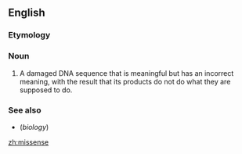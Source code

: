 ==English==

===Etymology===
{{prefix|en|mis|sense}}

===Noun===
{{en-noun|~}}

# {{lb|en|biology}} A damaged DNA sequence that is meaningful but has an incorrect meaning, with the result that its products do not do what they are supposed to do.

===See also===
* {{l|en|nonsense}} (''biology'')

[[zh:missense]]